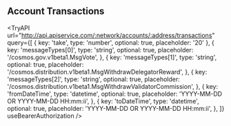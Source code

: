 ## Account Transactions


<TryAPI
  url="http://api.apiservice.com/:network/accounts/:address/transactions"
  query={[
    { key: 'take', type: 'number', optional: true, placeholder: '20' },
    {
      key: 'messageTypes[0]',
      type: 'string',
      optional: true,
      placeholder: '/cosmos.gov.v1beta1.MsgVote',
    },
    {
      key: 'messageTypes[1]',
      type: 'string',
      optional: true,
      placeholder: '/cosmos.distribution.v1beta1.MsgWithdrawDelegatorReward',
    },
    {
      key: 'messageTypes[2]',
      type: 'string',
      optional: true,
      placeholder: '/cosmos.distribution.v1beta1.MsgWithdrawValidatorCommission',
    },
    {
      key: 'fromDateTime',
      type: 'datetime',
      optional: true,
      placeholder: 'YYYY-MM-DD OR YYYY-MM-DD HH:mm:ii',
    },
    {
      key: 'toDateTime',
      type: 'datetime',
      optional: true,
      placeholder: 'YYYY-MM-DD OR YYYY-MM-DD HH:mm:ii',
    },
  ]}
  useBearerAuthorization
/>
